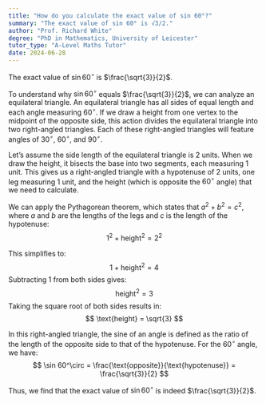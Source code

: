 ```yaml
---
title: "How do you calculate the exact value of sin 60°?"
summary: "The exact value of sin 60° is √3/2."
author: "Prof. Richard White"
degree: "PhD in Mathematics, University of Leicester"
tutor_type: "A-Level Maths Tutor"
date: 2024-06-28
---
```


The exact value of $\sin 60^\circ$ is $\frac{\sqrt{3}}{2}$.

To understand why $\sin 60^\circ$ equals $\frac{\sqrt{3}}{2}$, we can analyze an equilateral triangle. An equilateral triangle has all sides of equal length and each angle measuring $60^\circ$. If we draw a height from one vertex to the midpoint of the opposite side, this action divides the equilateral triangle into two right-angled triangles. Each of these right-angled triangles will feature angles of $30^\circ$, $60^\circ$, and $90^\circ$.

Let’s assume the side length of the equilateral triangle is $2$ units. When we draw the height, it bisects the base into two segments, each measuring $1$ unit. This gives us a right-angled triangle with a hypotenuse of $2$ units, one leg measuring $1$ unit, and the height (which is opposite the $60^\circ$ angle) that we need to calculate.

We can apply the Pythagorean theorem, which states that $a^2 + b^2 = c^2$, where $a$ and $b$ are the lengths of the legs and $c$ is the length of the hypotenuse:
$$
1^2 + \text{height}^2 = 2^2
$$

This simplifies to:
$$
1 + \text{height}^2 = 4
$$
Subtracting $1$ from both sides gives:
$$
\text{height}^2 = 3
$$
Taking the square root of both sides results in:
$$
\text{height} = \sqrt{3}
$$

In this right-angled triangle, the sine of an angle is defined as the ratio of the length of the opposite side to that of the hypotenuse. For the $60^\circ$ angle, we have:
$$
\sin 60^\circ = \frac{\text{opposite}}{\text{hypotenuse}} = \frac{\sqrt{3}}{2}
$$

Thus, we find that the exact value of $\sin 60^\circ$ is indeed $\frac{\sqrt{3}}{2}$.
    